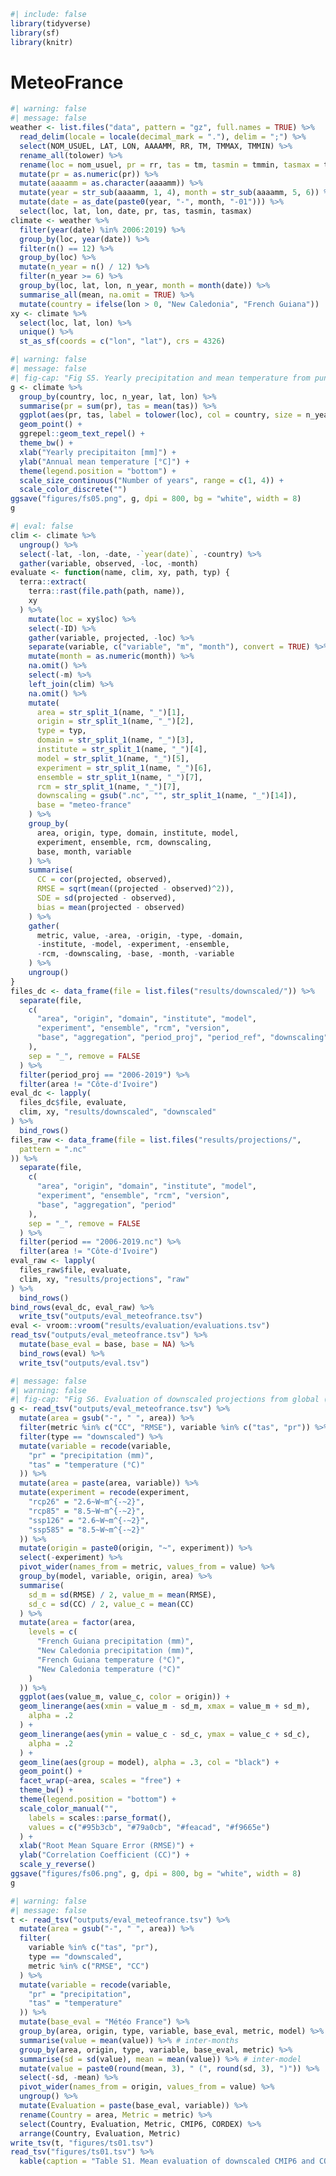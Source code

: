 ```r
#| include: false
library(tidyverse)
library(sf)
library(knitr)
```

# MeteoFrance {.unnumbered}

```r
#| warning: false
#| message: false
weather <- list.files("data", pattern = "gz", full.names = TRUE) %>%
  read_delim(locale = locale(decimal_mark = "."), delim = ";") %>%
  select(NOM_USUEL, LAT, LON, AAAAMM, RR, TM, TMMAX, TMMIN) %>%
  rename_all(tolower) %>%
  rename(loc = nom_usuel, pr = rr, tas = tm, tasmin = tmmin, tasmax = tmmax) %>%
  mutate(pr = as.numeric(pr)) %>%
  mutate(aaaamm = as.character(aaaamm)) %>%
  mutate(year = str_sub(aaaamm, 1, 4), month = str_sub(aaaamm, 5, 6)) %>%
  mutate(date = as_date(paste0(year, "-", month, "-01"))) %>%
  select(loc, lat, lon, date, pr, tas, tasmin, tasmax)
climate <- weather %>%
  filter(year(date) %in% 2006:2019) %>%
  group_by(loc, year(date)) %>%
  filter(n() == 12) %>%
  group_by(loc) %>%
  mutate(n_year = n() / 12) %>%
  filter(n_year >= 6) %>%
  group_by(loc, lat, lon, n_year, month = month(date)) %>%
  summarise_all(mean, na.omit = TRUE) %>%
  mutate(country = ifelse(lon > 0, "New Caledonia", "French Guiana"))
xy <- climate %>%
  select(loc, lat, lon) %>%
  unique() %>%
  st_as_sf(coords = c("lon", "lat"), crs = 4326)
```

```r
#| warning: false
#| message: false
#| fig-cap: "Fig S5. Yearly precipitation and mean temperature from punctual Meteo-France data for the period 2006-2019 with a minimum of 6 complete years in French Guiana (red) and New Caledonia (blue). Point size represents the number of complete years in the data." #nolint
g <- climate %>%
  group_by(country, loc, n_year, lat, lon) %>%
  summarise(pr = sum(pr), tas = mean(tas)) %>%
  ggplot(aes(pr, tas, label = tolower(loc), col = country, size = n_year)) +
  geom_point() +
  ggrepel::geom_text_repel() +
  theme_bw() +
  xlab("Yearly precipitaiton [mm]") +
  ylab("Annual mean temperature [°C]") +
  theme(legend.position = "bottom") +
  scale_size_continuous("Number of years", range = c(1, 4)) +
  scale_color_discrete("")
ggsave("figures/fs05.png", g, dpi = 800, bg = "white", width = 8)
g
```

```r
#| eval: false
clim <- climate %>%
  ungroup() %>%
  select(-lat, -lon, -date, -`year(date)`, -country) %>%
  gather(variable, observed, -loc, -month)
evaluate <- function(name, clim, xy, path, typ) {
  terra::extract(
    terra::rast(file.path(path, name)),
    xy
  ) %>%
    mutate(loc = xy$loc) %>%
    select(-ID) %>%
    gather(variable, projected, -loc) %>%
    separate(variable, c("variable", "m", "month"), convert = TRUE) %>%
    mutate(month = as.numeric(month)) %>%
    na.omit() %>%
    select(-m) %>%
    left_join(clim) %>%
    na.omit() %>%
    mutate(
      area = str_split_1(name, "_")[1],
      origin = str_split_1(name, "_")[2],
      type = typ,
      domain = str_split_1(name, "_")[3],
      institute = str_split_1(name, "_")[4],
      model = str_split_1(name, "_")[5],
      experiment = str_split_1(name, "_")[6],
      ensemble = str_split_1(name, "_")[7],
      rcm = str_split_1(name, "_")[7],
      downscaling = gsub(".nc", "", str_split_1(name, "_")[14]),
      base = "meteo-france"
    ) %>%
    group_by(
      area, origin, type, domain, institute, model,
      experiment, ensemble, rcm, downscaling,
      base, month, variable
    ) %>%
    summarise(
      CC = cor(projected, observed),
      RMSE = sqrt(mean((projected - observed)^2)),
      SDE = sd(projected - observed),
      bias = mean(projected - observed)
    ) %>%
    gather(
      metric, value, -area, -origin, -type, -domain,
      -institute, -model, -experiment, -ensemble,
      -rcm, -downscaling, -base, -month, -variable
    ) %>%
    ungroup()
}
files_dc <- data_frame(file = list.files("results/downscaled/")) %>%
  separate(file,
    c(
      "area", "origin", "domain", "institute", "model",
      "experiment", "ensemble", "rcm", "version",
      "base", "aggregation", "period_proj", "period_ref", "downscaling"
    ),
    sep = "_", remove = FALSE
  ) %>%
  filter(period_proj == "2006-2019") %>%
  filter(area != "Côte-d'Ivoire")
eval_dc <- lapply(
  files_dc$file, evaluate,
  clim, xy, "results/downscaled", "downscaled"
) %>%
  bind_rows()
files_raw <- data_frame(file = list.files("results/projections/",
  pattern = ".nc"
)) %>%
  separate(file,
    c(
      "area", "origin", "domain", "institute", "model",
      "experiment", "ensemble", "rcm", "version",
      "base", "aggregation", "period"
    ),
    sep = "_", remove = FALSE
  ) %>%
  filter(period == "2006-2019.nc") %>%
  filter(area != "Côte-d'Ivoire")
eval_raw <- lapply(
  files_raw$file, evaluate,
  clim, xy, "results/projections", "raw"
) %>%
  bind_rows()
bind_rows(eval_dc, eval_raw) %>%
  write_tsv("outputs/eval_meteofrance.tsv")
eval <- vroom::vroom("results/evaluation/evaluations.tsv")
read_tsv("outputs/eval_meteofrance.tsv") %>%
  mutate(base_eval = base, base = NA) %>%
  bind_rows(eval) %>%
  write_tsv("outputs/eval.tsv")
```

```r
#| message: false
#| warning: false
#| fig-cap: "Fig S6. Evaluation of downscaled projections from global (CMIP6) and regional (CORDEX) climate models. Monthly precipitation and mean temperature from climate models were downscaled against CHELSA2 data for the period 1980-2005 for French Guiana and Ivory Coast. We evaluated downscaled projected monthly precipitation monthly mean temperature against punctual Meteo-France data for the period 2006-2019 with a minimum of 6 complete years. The x-axis represents the root mean square error (RMSE) and the y-axis the correlation coefficient (CC), such that the best evaluation is located in the lower left corner with a RMSEP of 0 and a CC of 1. Each point represents the mean evaluation across months of a single climate model for experiment 2.6 or 8.5, with intervals around representing half the standard deviation across months. Blue dots represent CMIP6 global climate models with experiment 2.6 in light blue and 8.5 in dark blue, while red dots represent CORDEX regional climate models with experiment 2.6 in light red and 8.5 in dark red. Grey lines represent matching experiments for a single model." #nolint
g <- read_tsv("outputs/eval_meteofrance.tsv") %>%
  mutate(area = gsub("-", " ", area)) %>%
  filter(metric %in% c("CC", "RMSE"), variable %in% c("tas", "pr")) %>%
  filter(type == "downscaled") %>%
  mutate(variable = recode(variable,
    "pr" = "precipitation (mm)",
    "tas" = "temperature (°C)"
  )) %>%
  mutate(area = paste(area, variable)) %>%
  mutate(experiment = recode(experiment,
    "rcp26" = "2.6~W~m^{-~2}",
    "rcp85" = "8.5~W~m^{-~2}",
    "ssp126" = "2.6~W~m^{-~2}",
    "ssp585" = "8.5~W~m^{-~2}"
  )) %>%
  mutate(origin = paste0(origin, "~", experiment)) %>%
  select(-experiment) %>%
  pivot_wider(names_from = metric, values_from = value) %>%
  group_by(model, variable, origin, area) %>%
  summarise(
    sd_m = sd(RMSE) / 2, value_m = mean(RMSE),
    sd_c = sd(CC) / 2, value_c = mean(CC)
  ) %>%
  mutate(area = factor(area,
    levels = c(
      "French Guiana precipitation (mm)",
      "New Caledonia precipitation (mm)",
      "French Guiana temperature (°C)",
      "New Caledonia temperature (°C)"
    )
  )) %>%
  ggplot(aes(value_m, value_c, color = origin)) +
  geom_linerange(aes(xmin = value_m - sd_m, xmax = value_m + sd_m),
    alpha = .2
  ) +
  geom_linerange(aes(ymin = value_c - sd_c, ymax = value_c + sd_c),
    alpha = .2
  ) +
  geom_line(aes(group = model), alpha = .3, col = "black") +
  geom_point() +
  facet_wrap(~area, scales = "free") +
  theme_bw() +
  theme(legend.position = "bottom") +
  scale_color_manual("",
    labels = scales::parse_format(),
    values = c("#95b3cb", "#79a0cb", "#feacad", "#f9665e")
  ) +
  xlab("Root Mean Square Error (RMSE)") +
  ylab("Correlation Coefficient (CC)") +
  scale_y_reverse()
ggsave("figures/fs06.png", g, dpi = 800, bg = "white", width = 8)
g
```

```r
#| warning: false
#| message: false
t <- read_tsv("outputs/eval_meteofrance.tsv") %>%
  mutate(area = gsub("-", " ", area)) %>%
  filter(
    variable %in% c("tas", "pr"),
    type == "downscaled",
    metric %in% c("RMSE", "CC")
  ) %>%
  mutate(variable = recode(variable,
    "pr" = "precipitation",
    "tas" = "temperature"
  )) %>%
  mutate(base_eval = "Météo France") %>%
  group_by(area, origin, type, variable, base_eval, metric, model) %>%
  summarise(value = mean(value)) %>% # inter-months
  group_by(area, origin, type, variable, base_eval, metric) %>%
  summarise(sd = sd(value), mean = mean(value)) %>% # inter-model
  mutate(value = paste0(round(mean, 3), " (", round(sd, 3), ")")) %>%
  select(-sd, -mean) %>%
  pivot_wider(names_from = origin, values_from = value) %>%
  ungroup() %>%
  mutate(Evaluation = paste(base_eval, variable)) %>%
  rename(Country = area, Metric = metric) %>%
  select(Country, Evaluation, Metric, CMIP6, CORDEX) %>%
  arrange(Country, Evaluation, Metric)
write_tsv(t, "figures/ts01.tsv")
read_tsv("figures/ts01.tsv") %>%
  kable(caption = "Table S1. Mean evaluation of downscaled CMIP6 and CORDEX projections between 2006 and 2019 against météo France precipitation and temperature data in French Guiana and New Caledonia. Numbers indicate root mean square error (RMSE) or correlation coefficient (CC) with mean followed by standard deviation in parentheses. CMIP6 and CORDEX assessments are averaged across months, models and scenarios.") # nolint
```
